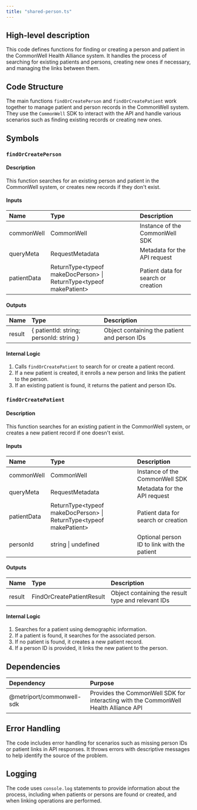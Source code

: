 ```yaml
---
title: "shared-person.ts"
---
```


## High-level description
This code defines functions for finding or creating a person and patient in the CommonWell Health Alliance system. It handles the process of searching for existing patients and persons, creating new ones if necessary, and managing the links between them.

## Code Structure
The main functions `findOrCreatePerson` and `findOrCreatePatient` work together to manage patient and person records in the CommonWell system. They use the `CommonWell` SDK to interact with the API and handle various scenarios such as finding existing records or creating new ones.

## Symbols

### `findOrCreatePerson`
#### Description
This function searches for an existing person and patient in the CommonWell system, or creates new records if they don't exist.

#### Inputs
| Name | Type | Description |
|:-----|:-----|:------------|
| commonWell | CommonWell | Instance of the CommonWell SDK |
| queryMeta | RequestMetadata | Metadata for the API request |
| patientData | ReturnType&lt;typeof makeDocPerson&gt; \| ReturnType&lt;typeof makePatient&gt; | Patient data for search or creation |

#### Outputs
| Name | Type | Description |
|:-----|:-----|:------------|
| result | { patientId: string; personId: string } | Object containing the patient and person IDs |

#### Internal Logic
1. Calls `findOrCreatePatient` to search for or create a patient record.
2. If a new patient is created, it enrolls a new person and links the patient to the person.
3. If an existing patient is found, it returns the patient and person IDs.

### `findOrCreatePatient`
#### Description
This function searches for an existing patient in the CommonWell system, or creates a new patient record if one doesn't exist.

#### Inputs
| Name | Type | Description |
|:-----|:-----|:------------|
| commonWell | CommonWell | Instance of the CommonWell SDK |
| queryMeta | RequestMetadata | Metadata for the API request |
| patientData | ReturnType&lt;typeof makeDocPerson&gt; \| ReturnType&lt;typeof makePatient&gt; | Patient data for search or creation |
| personId | string \| undefined | Optional person ID to link with the patient |

#### Outputs
| Name | Type | Description |
|:-----|:-----|:------------|
| result | FindOrCreatePatientResult | Object containing the result type and relevant IDs |

#### Internal Logic
1. Searches for a patient using demographic information.
2. If a patient is found, it searches for the associated person.
3. If no patient is found, it creates a new patient record.
4. If a person ID is provided, it links the new patient to the person.

## Dependencies
| Dependency | Purpose |
|:-----------|:--------|
| @metriport/commonwell-sdk | Provides the CommonWell SDK for interacting with the CommonWell Health Alliance API |

## Error Handling
The code includes error handling for scenarios such as missing person IDs or patient links in API responses. It throws errors with descriptive messages to help identify the source of the problem.

## Logging
The code uses `console.log` statements to provide information about the process, including when patients or persons are found or created, and when linking operations are performed.